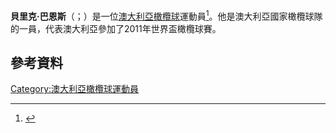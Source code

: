 '''貝里克·巴恩斯'''（{{lang-en|Berrick Barnes}}；{{bd|1986年|5月28日}}）是一位[[澳大利亞|澳大利亞]][[橄欖球|橄欖球]]運動員<ref name=no-nonsense>{{cite web
 |accessdate  = 12 January 2013
 |url         = http://newsstore.fairfax.com.au/apps/viewDocument.ac;jsessionid=9EDAEBEADD981B98321C3F86CABEE553?sy=afr&pb=all_ffx&dt=selectRange&dr=1month&so=relevance&sf=text&sf=headline&rc=10&rm=200&sp=brs&cls=22117&clsPage=1&docID=SMH100204289347DUDBH
 |deadurl     = no
 |archiveurl  = https://www.webcitation.org/6DbzzgHLF?url=http://newsstore.fairfax.com.au/apps/viewDocument.ac;jsessionid=9EDAEBEADD981B98321C3F86CABEE553?sy=afr
 |archivedate = 2013-01-12
 |last        = Knox
 |first       = Malcolm
 |date        = 4 February 2010
 |work        = Sydney Morning Herald
 |title       = Could a no-nonsense Queenslander with a background in rugby league be the saviour of the Waratahs' Super 14 team?
}}</ref>。他是澳大利亞國家橄欖球隊的一員，代表澳大利亞參加了2011年世界盃橄欖球賽。
==參考資料==
{{Reflist}}
[[Category:澳大利亞橄欖球運動員|Category:澳大利亞橄欖球運動員]]